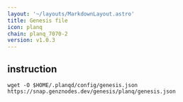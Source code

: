 ```yaml
---
layout: '~/layouts/MarkdownLayout.astro'
title: Genesis file
icon: planq
chain: planq_7070-2
version: v1.0.3
---
```

## instruction

```
wget -O $HOME/.planqd/config/genesis.json https://snap.genznodes.dev/genesis/planq/genesis.json
```